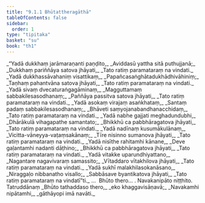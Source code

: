 ```yaml
---
title: "9.1.1 Bhūtattheragāthā"
tableOfContents: false
sidebar:
  order: 1
type: "tipitaka"
basket: "su"
book: "th1"
---
```



<DynamicBreadcrumb />

<Division number="518" book="th1" bookNo="19" page="298">

<Paragraph number="817" type="verses" book="th1">
_“Yadā dukkhaṃ jarāmaraṇanti paṇḍito,_  
_Aviddasū yattha sitā puthujjanā;_  
_Dukkhaṃ pariññāya satova jhāyati,_  
_Tato ratiṃ paramataraṃ na vindati._  

</Paragraph>

</Division>
<Division number="519" book="th1" bookNo="19" page="298">

<Paragraph number="818" type="verses" book="th1">
_Yadā dukkhassāvahaniṃ visattikaṃ,_  
_Papañcasaṅghātadukhādhivāhiniṃ;_  
_Taṇhaṃ pahantvāna satova jhāyati,_  
_Tato ratiṃ paramataraṃ na vindati._  

</Paragraph>

</Division>
<Division number="520" book="th1" bookNo="19" page="298">

<Paragraph number="819" type="verses" book="th1">
_Yadā sivaṃ dvecaturaṅgagāminaṃ,_  
_Magguttamaṃ sabbakilesasodhanaṃ;_  
_Paññāya passitva satova jhāyati,_  
_Tato ratiṃ paramataraṃ na vindati._  

</Paragraph>

</Division>
<Division number="521" book="th1" bookNo="19" page="298">

<Paragraph number="820" type="verses" book="th1">
_Yadā asokaṃ virajaṃ asaṅkhataṃ,_  
_Santaṃ padaṃ sabbakilesasodhanaṃ;_  
_Bhāveti saṃyojanabandhanacchidaṃ,_  
_Tato ratiṃ paramataraṃ na vindati._  

</Paragraph>

</Division>
<Division number="522" book="th1" bookNo="19" page="298">

<Paragraph number="821" type="verses" book="th1">
_Yadā nabhe gajjati meghadundubhi,_  
_Dhārākulā vihagapathe samantato;_  
_Bhikkhū ca pabbhāragatova jhāyati,_  
_Tato ratiṃ paramataraṃ na vindati._  

</Paragraph>

</Division>
<Division number="523" book="th1" bookNo="19" page="298">

<Paragraph number="822" type="verses" book="th1">
_Yadā nadīnaṃ kusumākulānaṃ,_  
_Vicitta-vāneyya-vaṭaṃsakānaṃ;_  
_Tīre nisinno sumanova jhāyati,_  
_Tato ratiṃ paramataraṃ na vindati._  

</Paragraph>

</Division>
<Division number="524" book="th1" bookNo="19" page="299">

<Paragraph number="823" type="verses" book="th1">
_Yadā nisīthe rahitamhi kānane,_  
_Deve gaḷantamhi nadanti dāṭhino;_  
_Bhikkhū ca pabbhāragatova jhāyati,_  
_Tato ratiṃ paramataraṃ na vindati._  

</Paragraph>

</Division>
<Division number="525" book="th1" bookNo="19" page="299">

<Paragraph number="824" type="verses" book="th1">
_Yadā vitakke uparundhiyattano,_  
_Nagantare nagavivaraṃ samassito;_  
_Vītaddaro vītakhilova jhāyati,_  
_Tato ratiṃ paramataraṃ na vindati._  

</Paragraph>

</Division>
<Division number="526" book="th1" bookNo="19" page="299">

<Paragraph number="825" type="verses" book="th1">
_Yadā sukhī malakhilasokanāsano,_  
_Niraggaḷo nibbanatho visallo;_  
_Sabbāsave byantikatova jhāyati,_  
_Tato ratiṃ paramataraṃ na vindatī”ti._  


</Paragraph>
</Division>

<Paragraph number="826" type="center" book="th1">
…  Bhūto thero… .



</Paragraph>

<Paragraph number="827" type="center" book="th1">
Navakanipāto niṭṭhito.



</Paragraph>

<Paragraph number="828" type="center" book="th1">
Tatruddānaṃ


</Paragraph>

<Paragraph number="829" type="verses" book="th1">
_Bhūto tathaddaso thero,_  
_eko khaggavisāṇavā;_  
_Navakamhi nipātamhi,_  
_gāthāyopi imā navāti._
</Paragraph>